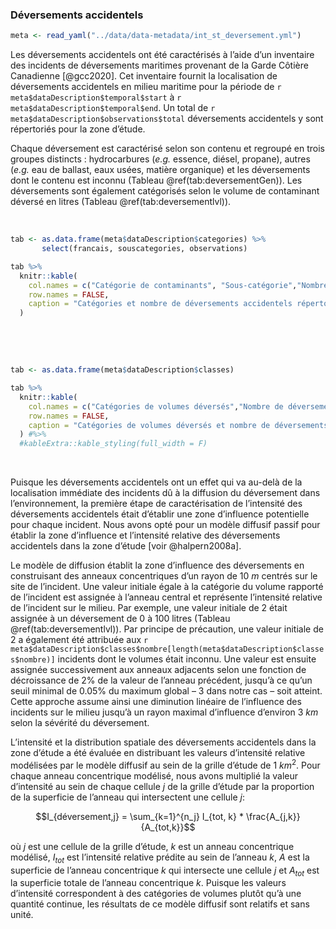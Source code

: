 ### Déversements accidentels

```r
meta <- read_yaml("../data/data-metadata/int_st_deversement.yml")
```

Les déversements accidentels ont été caractérisés à l'aide d'un inventaire des incidents de déversements maritimes provenant de la Garde Côtière Canadienne [@gcc2020]. Cet inventaire fournit la localisation de déversements accidentels en milieu maritime pour la période de `r meta$dataDescription$temporal$start` à `r meta$dataDescription$temporal$end`. Un total de `r meta$dataDescription$observations$total` déversements accidentels y sont répertoriés pour la zone d'étude.

Chaque déversement est caractérisé selon son contenu et regroupé en trois groupes distincts : hydrocarbures (*e.g.* essence, diésel, propane), autres (*e.g.* eau de ballast, eaux usées, matière organique) et les déversements dont le contenu est inconnu (Tableau \@ref(tab:deversementGen)). Les déversements sont également catégorisés selon le volume de contaminant déversé en litres (Tableau \@ref(tab:deversementlvl)).


<br/>

```r
tab <- as.data.frame(meta$dataDescription$categories) %>%
       select(francais, souscategories, observations)

tab %>%
  knitr::kable(
    col.names = c("Catégorie de contaminants", "Sous-catégorie","Nombre de déversements"),
    row.names = FALSE,
    caption = "Catégories et nombre de déversements accidentels répertoriés dans le Saint-Laurent et le Saguenay entre 2016 et 2020 [@gcc2020]."
  )
```

<br/>



<br/>

```r
tab <- as.data.frame(meta$dataDescription$classes)

tab %>%
  knitr::kable(
    col.names = c("Catégories de volumes déversés","Nombre de déversements"),
    row.names = FALSE,
    caption = "Catégories de volumes déversés et nombre de déversements accidentels répertoriés dans le Saint-Laurent et le Saguenay entre 2016 et 2020 [@gcc2020]."
  ) #%>%
  #kableExtra::kable_styling(full_width = F)
```

<br/>


<!--
S6: J. Xu, R. Lathrop, International Journal of Geographic Information Science 9,
153 (1995).
-->

Puisque les déversements accidentels ont un effet qui va au-delà de la localisation immédiate des incidents dû à la diffusion du déversement dans l'environnement, la première étape de caractérisation de l'intensité des déversements accidentels était d'établir une zone d'influence potentielle pour chaque incident. Nous avons opté pour un modèle diffusif passif pour établir la zone d'influence et l'intensité relative des déversements accidentels dans la zone d'étude [voir @halpern2008a].

Le modèle de diffusion établit la zone d'influence des déversements en construisant des anneaux concentriques d'un rayon de 10 $m$ centrés sur le site de l'incident. Une valeur initiale égale à la catégorie du volume rapporté de l'incident est assignée à l'anneau central et représente l'intensité relative de l'incident sur le milieu. Par exemple, une valeur initiale de 2 était assignée à un déversement de 0 à 100 litres (Tableau \@ref(tab:deversementlvl)). Par principe de précaution, une valeur initiale de 2 a également été attribuée aux `r meta$dataDescription$classes$nombre[length(meta$dataDescription$classes$nombre)]` incidents dont le volumes était inconnu. Une valeur est ensuite assignée successivement aux anneaux adjacents selon une fonction de décroissance de 2\% de la valeur de l'anneau précédent, jusqu'à ce qu'un seuil minimal de 0.05\% du maximum global -- 3 dans notre cas -- soit atteint. Cette approche assume ainsi une diminution linéaire de l'influence des incidents sur le milieu jusqu'à un rayon maximal d'influence d'environ 3 $km$ selon la sévérité du déversement.

L'intensité et la distribution spatiale des déversements accidentels dans la zone d'étude a été évaluée en distribuant les valeurs d'intensité relative modélisées par le modèle diffusif au sein de la grille d'étude de 1 $km^2$. Pour chaque anneau concentrique modélisé, nous avons multiplié la valeur d'intensité au sein de chaque cellule $j$ de la grille d'étude par la proportion de la superficie de l'anneau qui intersectent une cellule $j$:

$$I_{déversement,j} = \sum_{k=1}^{n_j} I_{tot, k} * \frac{A_{j,k}}{A_{tot,k}}$$

où $j$ est une cellule de la grille d'étude, $k$ est un anneau concentrique modélisé, $I_{tot}$ est l'intensité relative prédite au sein de l'anneau $k$, $A$ est la superficie de l'anneau concentrique $k$ qui intersecte une cellule $j$ et $A_{tot}$ est la superficie totale de l'anneau concentrique $k$. Puisque les valeurs d'intensité correspondent à des catégories de volumes plutôt qu'à une quantité continue, les résultats de ce modèle diffusif sont relatifs et sans unité.
